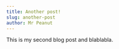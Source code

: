 ---
title: Another post!
slug: another-post
author: Mr Peanut
---

This is my second blog post and blablabla.
